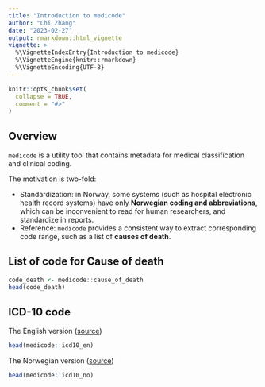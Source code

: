 ```yaml
---
title: "Introduction to medicode"
author: "Chi Zhang"
date: "2023-02-27"
output: rmarkdown::html_vignette
vignette: >
  %\VignetteIndexEntry{Introduction to medicode}
  %\VignetteEngine{knitr::rmarkdown}
  %\VignetteEncoding{UTF-8}
---
```


```r
knitr::opts_chunk$set(
  collapse = TRUE,
  comment = "#>"
)
```

## Overview

`medicode` is a utility tool that contains metadata for medical classification and clinical coding. 

The motivation is two-fold: 

* Standardization: in Norway, some systems (such as hospital electronic health record systems) have only **Norwegian coding and abbreviations**, which can be inconvenient to read for human researchers, and standardize in reports.
* Reference: `medicode` provides a consistent way to extract corresponding code range, such as a list of **causes of death**. 

## List of code for Cause of death

```r
code_death <- medicode::cause_of_death
head(code_death)
```


## ICD-10 code

The English version ([source](https://www.cms.gov/medicare/coordination-benefits-recovery-overview/icd-code-lists))

```r
head(medicode::icd10_en)
```

The Norwegian version ([source](https://www.ehelse.no/kodeverk-terminologi/kodeverket-icd-10-og-icd-11))

```r
head(medicode::icd10_no)
```



